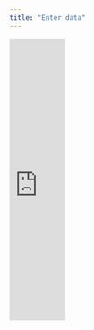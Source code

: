 ```yaml
---
title: "Enter data"
---
```


<iframe src="https://docs.google.com/forms/d/e/1FAIpQLSf_O3U37UNmL0ULmyT_uy5ziObVG7dGMPMG10jqjnNlArw_uQ/viewform?embedded=true" width="100" height="500" frameborder="0" marginheight="0" marginwidth="0">Loading...</iframe>
